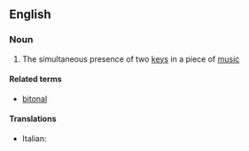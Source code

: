 ==English==

===Noun===
{{en-noun|-}}

# {{music}} The simultaneous presence of two [[key]]s in a piece of [[music]]

====Related terms====
* [[bitonal]]

====Translations====
{{trans-top|bitonality}}
* Italian: {{t-|it|bitonalità|f}}
{{trans-mid}}
{{trans-bottom}}